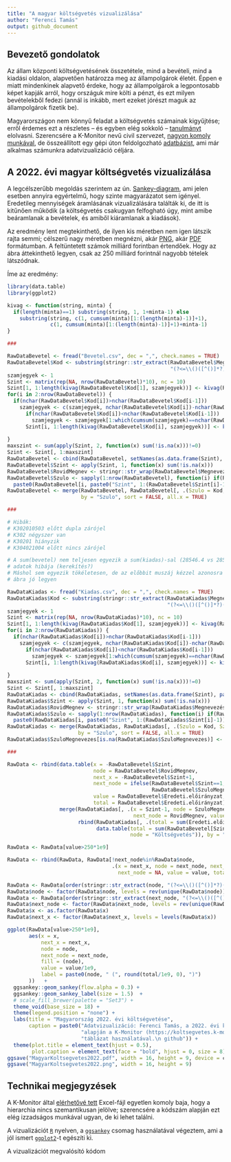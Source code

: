 ```yaml
---
title: "A magyar költségvetés vizualizálása"
author: "Ferenci Tamás"
output: github_document
---
```


## Bevezető gondolatok

Az állam központi költségvetésének összetétele, mind a bevételi, mind a kiadási oldalon, alapvetően határozza meg az állampolgárok életét. Éppen e miatt mindenkinek alapvető érdeke, hogy az állampolgárok a legpontosabb képet kapják arról, hogy országuk mire költi a pénzt, és ezt milyen bevételekből fedezi (annál is inkább, mert ezeket jórészt maguk az állampolgárok fizetik be).

Magyarországon nem könnyű feladat a költségvetés számainak kigyűjtése; erről érdemes ezt a részletes -- és egyben elég sokkoló -- [tanulmányt](https://drive.google.com/file/d/1jFdVf9R1cPLt4F3IDmvDG6uOHtzo3pWX/view) elolvasni. Szerencsére a K-Monitor nevű civil szervezet, [nagyon komoly munkával](https://k.blog.hu/2021/12/02/a_koltsegvetesi_torveny_egy_mese_most_elmeseljuk), de összeállított egy gépi úton feldolgozható [adatbázist](https://koltsegvetes.k-monitor.hu/), ami már alkalmas számunkra adatvizualizáció céljára.

## A 2022. évi magyar költségvetés vizualizálása

A legcélszerűbb megoldás szerintem az ún. [Sankey-diagram](https://en.wikipedia.org/wiki/Sankey_diagram), ami jelen esetben annyira egyértelmű, hogy szinte magyarázatot sem igényel. Eredetileg mennyiségek áramlásának vizualizálására találták ki, de itt is kitűnően működik (a költségvetés csakugyan felfogható úgy, mint amibe beáramlanak a bevételek, és amiből kiáramlanak a kiadások).

Az eredmény lent megtekinthető, de ilyen kis méretben nem igen látszik rajta semmi; célszerű nagy méretben megnézni, akár [PNG](MagyarKoltsegvetes2022.png), akár [PDF](MagyarKoltsegvetes2022.pdf) formátumban. A feltüntetett számok milliárd forintban értendőek. Hogy az ábra áttekinthető legyen, csak az 250 milliárd forintnál nagyobb tételek látszódnak.

Íme az eredmény:

```r
library(data.table)
library(ggplot2)

kivag <- function(string, minta) {
  if(length(minta)==1) substring(string, 1, 1+minta-1) else
    substring(string, c(1, cumsum(minta)[1:(length(minta)-1)]+1),
              c(1, cumsum(minta)[1:(length(minta)-1)]+1)+minta-1)
}

###

RawDataBevetel <- fread("Bevetel.csv", dec = ",", check.names = TRUE)
RawDataBevetel$Kod <- substring(stringr::str_extract(RawDataBevetel$Megnevezés,
                                                     "(?<=\\()([^()]*?)(?=\\)[^()]*$)"), 2)
szamjegyek <- 1
Szint <- matrix(rep(NA, nrow(RawDataBevetel)*10), nc = 10)
Szint[1, 1:length(kivag(RawDataBevetel$Kod[1], szamjegyek))] <- kivag(RawDataBevetel$Kod[1], szamjegyek)
for(i in 2:nrow(RawDataBevetel)) {
  if(nchar(RawDataBevetel$Kod[i])>nchar(RawDataBevetel$Kod[i-1]))
    szamjegyek <- c(szamjegyek, nchar(RawDataBevetel$Kod[i])-nchar(RawDataBevetel$Kod[i-1])) else
      if(nchar(RawDataBevetel$Kod[i])<nchar(RawDataBevetel$Kod[i-1]))
        szamjegyek <- szamjegyek[1:which(cumsum(szamjegyek)==nchar(RawDataBevetel$Kod[i]))]
      Szint[i, 1:length(kivag(RawDataBevetel$Kod[i], szamjegyek))] <- kivag(RawDataBevetel$Kod[i],
                                                                            szamjegyek)
}
maxszint <- sum(apply(Szint, 2, function(x) sum(!is.na(x)))!=0)
Szint <- Szint[, 1:maxszint]
RawDataBevetel <- cbind(RawDataBevetel, setNames(as.data.frame(Szint), paste0("Szint", 1:maxszint)))
RawDataBevetel$Szint <- apply(Szint, 1, function(x) sum(!is.na(x)))
RawDataBevetel$RovidMegnev <- stringr::str_wrap(RawDataBevetel$Megnevezés, 40)
RawDataBevetel$Szulo <- sapply(1:nrow(RawDataBevetel), function(i) if(RawDataBevetel$Szint[i]==1) NA else
  paste0(RawDataBevetel[i, paste0("Szint", 1:(RawDataBevetel$Szint[i]-1)), with = FALSE], collapse = ""))
RawDataBevetel <- merge(RawDataBevetel, RawDataBevetel[, .(Szulo = Kod, SzuloMegnevezes = RovidMegnev)],
                        by = "Szulo", sort = FALSE, all.x = TRUE)

###

# Hibák:
# K302010503 előtt dupla zárójel
# K302 négyszer van
# K30201 hiányzik
# K304021004 előtt nincs zárójel

# A sum(bevetel) nem teljesen egyezik a sum(kiadas)-sal (28546.4 vs 28550), ez lehet, hogy az eredeti
# adatok hibája (kerekítés?)
# Máshol sem egyezik tökéletesen, de az előbbit muszáj kézzel azonosra állítani, hogy az
# ábra jó legyen

RawDataKiadas <- fread("Kiadas.csv", dec = ",", check.names = TRUE)
RawDataKiadas$Kod <- substring(stringr::str_extract(RawDataKiadas$Megnevezés,
                                                    "(?<=\\()([^()]*?)(?=\\)[^()]*$)"), 2)
szamjegyek <- 1
Szint <- matrix(rep(NA, nrow(RawDataKiadas)*10), nc = 10)
Szint[1, 1:length(kivag(RawDataKiadas$Kod[1], szamjegyek))] <- kivag(RawDataKiadas$Kod[1], szamjegyek)
for(i in 2:nrow(RawDataKiadas)) {
  if(nchar(RawDataKiadas$Kod[i])>nchar(RawDataKiadas$Kod[i-1]))
    szamjegyek <- c(szamjegyek, nchar(RawDataKiadas$Kod[i])-nchar(RawDataKiadas$Kod[i-1])) else
      if(nchar(RawDataKiadas$Kod[i])<nchar(RawDataKiadas$Kod[i-1]))
        szamjegyek <- szamjegyek[1:which(cumsum(szamjegyek)==nchar(RawDataKiadas$Kod[i]))]
      Szint[i, 1:length(kivag(RawDataKiadas$Kod[i], szamjegyek))] <- kivag(RawDataKiadas$Kod[i],
                                                                           szamjegyek)
}
maxszint <- sum(apply(Szint, 2, function(x) sum(!is.na(x)))!=0)
Szint <- Szint[, 1:maxszint]
RawDataKiadas <- cbind(RawDataKiadas, setNames(as.data.frame(Szint), paste0("Szint", 1:maxszint)))
RawDataKiadas$Szint <- apply(Szint, 1, function(x) sum(!is.na(x)))
RawDataKiadas$RovidMegnev <- stringr::str_wrap(RawDataKiadas$Megnevezés, 40)
RawDataKiadas$Szulo <- sapply(1:nrow(RawDataKiadas), function(i) if(RawDataKiadas$Szint[i]==1) NA else
  paste0(RawDataKiadas[i, paste0("Szint", 1:(RawDataKiadas$Szint[i]-1)), with = FALSE], collapse = ""))
RawDataKiadas <- merge(RawDataKiadas, RawDataKiadas[, .(Szulo = Kod, SzuloMegnevezes = RovidMegnev)],
                       by = "Szulo", sort = FALSE, all.x = TRUE)
RawDataKiadas$SzuloMegnevezes[is.na(RawDataKiadas$SzuloMegnevezes)] <- "Költségvetés"

###

RawData <- rbind(data.table(x = -RawDataBevetel$Szint,
                            node = RawDataBevetel$RovidMegnev,
                            next_x = -RawDataBevetel$Szint+1,
                            next_node = ifelse(RawDataBevetel$Szint==1, "Költségvetés",
                                               RawDataBevetel$SzuloMegnevezes),
                            value = RawDataBevetel$Eredeti.előirányzat,
                            total = RawDataBevetel$Eredeti.előirányzat),
                 merge(RawDataKiadas[, .(x = Szint-1, node = SzuloMegnevezes, next_x = Szint,
                                         next_node = RovidMegnev, value = Eredeti.előirányzat)],
                       rbind(RawDataKiadas[, .(total = sum(Eredeti.előirányzat)), .(node = RovidMegnev)],
                             data.table(total = sum(RawDataBevetel[Szint==1]$Eredeti.előirányzat),
                                        node = "Költségvetés")), by = "node"))

RawData <- RawData[value>250*1e9]

RawData <- rbind(RawData, RawData[!next_node%in%RawData$node,
                                  .(x = next_x, node = next_node, next_x = NA,
                                    next_node = NA, value = value, total = value)])

RawData <- RawData[order(stringr::str_extract(node, "(?<=\\()([^()]*?)(?=\\)[^()]*$)"))]
RawData$node <- factor(RawData$node, levels = rev(unique(RawData$node)))
RawData <- RawData[order(stringr::str_extract(next_node, "(?<=\\()([^()]*?)(?=\\)[^()]*$)"))]
RawData$next_node <- factor(RawData$next_node, levels = rev(unique(RawData$next_node)))
RawData$x <- as.factor(RawData$x)
RawData$next_x <- factor(RawData$next_x, levels = levels(RawData$x))

ggplot(RawData[value>250*1e9],
       aes(x = x,
           next_x = next_x,
           node = node,
           next_node = next_node,
           fill = (node),
           value = value/1e9,
           label = paste0(node, " (", round(total/1e9, 0), ")")
       ))   +
  ggsankey::geom_sankey(flow.alpha = 0.3) +
  ggsankey::geom_sankey_label(size = 1.5)  +
  # scale_fill_brewer(palette = "Set3") +
  theme_void(base_size = 18) +
  theme(legend.position = "none") +
  labs(title = "Magyarország 2022. évi költségvetése",
       caption = paste0("Adatvizualizáció: Ferenci Tamás, a 2022. évi költségvetésről szóló törvény ",
                        "alapján a K-Monitor (https://koltsegvetes.k-monitor.hu/) által összeállított ",
                        "táblázat használatával.\n github")) +
  theme(plot.title = element_text(hjust = 0.5),
        plot.caption = element_text(face = "bold", hjust = 0, size = 8))
ggsave("MagyarKoltsegvetes2022.pdf", width = 16, height = 9, device = cairo_pdf)
ggsave("MagyarKoltsegvetes2022.png", width = 16, height = 9)
```

## Technikai megjegyzések

A K-Monitor által [elérhetővé tett](https://koltsegvetes.k-monitor.hu/budget.xlsx) Excel-fájl egyetlen komoly baja, hogy a hierarchia nincs szemantikusan jelölve; szerencsére a kódszám alapján ezt elég izzadságos munkával ugyan, de ki lehet találni.

A vizualizációt [`R`](https://www.r-project.org/) nyelven, a [`ggsankey`](https://github.com/davidsjoberg/ggsankey) csomag használatával végeztem, ami a jól ismert [`ggplot2`](https://ggplot2.tidyverse.org/)-t egészíti ki.

A vizualizációt megvalósító kódom